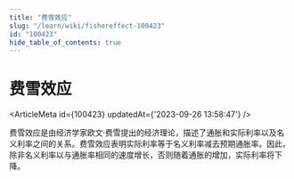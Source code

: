 ```yaml
---
title: "费雪效应"
slug: "/learn/wiki/fishereffect-100423"
id: "100423"
hide_table_of_contents: true
---
```



# 费雪效应

<ArticleMeta id={100423} updatedAt={'2023-09-26 13:58:47'} />
<div className='border-solid border-b border-t-0 my-4 border-[var(--ifm-color-gray-300)]' />

费雪效应是由经济学家欧文·费雪提出的经济理论，描述了通胀和实际利率以及名义利率之间的关系。费雪效应表明实际利率等于名义利率减去预期通胀率。因此，除非名义利率以与通胀率相同的速度增长，否则随着通胀的增加，实际利率将下降。
